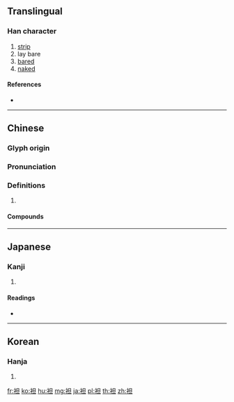 {{character info/new}}
==Translingual==

===Han character===
{{Han char|rn=145|rad=衣|as=05|sn=11|four=36210|canj=LAM}}

# [[strip]]
# lay bare
# [[bared]]
# [[naked]]

====References====
* {{Han ref|kx=1114.100|dkj=34184|dj=1579.320|hdz=53082.110|uh=8892|ud=34962|bh=B352|bd=45906}}

----

==Chinese==
{{zh-forms}}

===Glyph origin===
{{Han etym}}

===Pronunciation===
{{zh-pron
|m=tǎn
|c=taan2
|mn=thán
|mc=y
|oc=y
|cat=
}}

===Definitions===
{{zh-hanzi}}

# {{rfdef|zh}}

====Compounds====
{{zh-der|偏袒搤腕|偏袒|左右袒|左袒|偏袒扼腕|兩袒|稽顙肉袒|袒裼裸裎|肉袒牽羊|露袒|袒免|袒裼|袒護|肉袒面縛|肉袒|袒露|袒縛|袒膊|膝袒|袒臂|袒衣|鄙袒|肉袒負荊|袒胸露背|袒胸}}

----

==Japanese==

===Kanji===
{{ja-kanji|grade=|rs=衣05}}

# {{defn|lang=ja|sort=衣05}}

====Readings====
* {{ja-readings|on=[[たん]] (tan)|kun=[[かたぬぐ]] (katanugu)|nanori=}}

----

==Korean==

===Hanja===
{{ko-hanja|hangeul=[[단]], [[탄]]|eumhun=|rv=dan, tan|mr=tan, t'an|y=tan, than}}

# {{defn|lang=ko|sort=衣05}}

[[fr:袒]]
[[ko:袒]]
[[hu:袒]]
[[mg:袒]]
[[ja:袒]]
[[pl:袒]]
[[th:袒]]
[[zh:袒]]